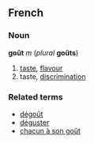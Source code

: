 ==French==
===Noun===
'''goût''' ''m'' (''plural'' '''goûts''')

#[[taste]], [[flavour]]
#taste, [[discrimination]]

===Related terms===
*[[dégoût]]
*[[déguster]]
*[[chacun à son goût#French|chacun à son goût]]